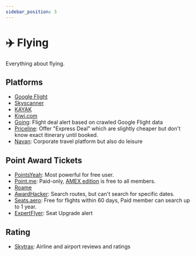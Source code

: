 ```yaml
---
sidebar_position: 3
---
```


# ✈️ Flying

Everything about flying.

## Platforms

- [Google Flight](https://www.google.com/flights/)
- [Skyscanner](https://www.skyscanner.com/)
- [KAYAK](https://www.kayak.com/)
- [Kiwi.com](https://www.kiwi.com/)
- [Going](https://www.going.com/): Flight deal alert based on crawled Google Flight data
- [Priceline](https://www.priceline.com/): Offer "Express Deal" which are slightly cheaper but don't know exact itinerary until booked.
- [Navan](https://navan.com/): Corporate travel platform but also do leisure

## Point Award Tickets

- [PointsYeah](https://www.pointsyeah.com/): Most powerful for free user.
- [Point.me](https://www.point.me/): Paid-only, [AMEX edition](https://amex.point.me/) is free to all members.
- [Roame](https://roame.travel/)
- [AwardHacker](https://www.awardhacker.com/): Search routes, but can't search for specific dates.
- [Seats.aero](https://seats.aero/): Free for flights within 60 days, Paid member can search up to 1 year.
- [ExpertFlyer](https://www.expertflyer.com/): Seat Upgrade alert

## Rating

- [Skytrax](https://skytraxratings.com/): Airline and airport reviews and ratings
